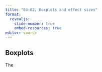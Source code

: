 ```yaml
---
title: "04-02, Boxplots and effect sizes"
format: 
  revealjs:
    slide-number: true
    embed-resources: true
editor: source
---
```


## Boxplots

:::notes
The
:::
  
